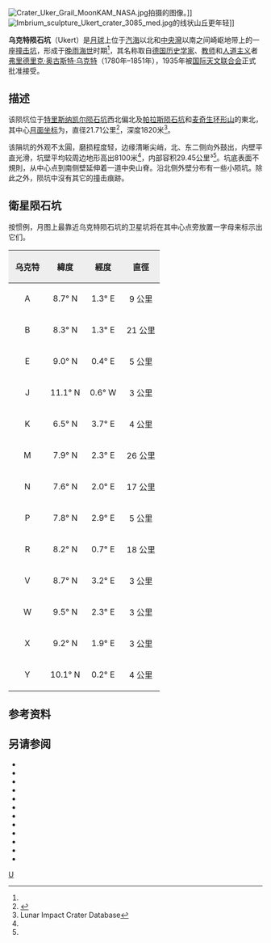 {{lunar crater data|
 image=Ukert crater 4102 h1 4102 h2.jpg|
 caption=[[月球轨道器4号|月球轨道器4号]]的馬賽克圖<br>（白色斑點是原始圖像上的瑕疵）|
 latitude=7.71|
 N_or_S=N|
 longitude=1.37|
 E_or_W=E|
 diameter=21.71公里|
 depth=1.8 公里|
 colong=359|
 eponym=弗里德里克·奥古斯特·乌克特}}
[[File:Crater_Uker_Grail_MoonKAM_NASA.jpg|thumb]]拍摄的图像。]]
[[Image:Imbrium_sculpture_Ukert_crater_3085_med.jpg|thumb]]的线状山丘更年轻]]
 
'''乌克特陨石坑'''（Ukert）是[[月球|月球]]上位于[[汽海|汽海]]以北和[[中央灣|中央灣]]以南之间崎岖地带上的一座[[撞击坑|撞击坑]]，形成于[[晚雨海世|晚雨海世]]时期<ref name=LICD/>，其名称取自[[德国|德国]][[历史学家|历史学家]]、[[教师|教师]]和[[人道主义|人道主义]]者[[弗里德里克·奥古斯特·乌克特|弗里德里克·奥古斯特·乌克特]]（1780年–1851年），1935年被[[国际天文联合会|国际天文联合会]]正式批准接受。

==描述==
该陨坑位于[[特里斯纳凯尔陨石坑|特里斯纳凯尔陨石坑]]西北偏北及[[帕拉斯陨石坑|帕拉斯陨石坑]]和[[麦奇生环形山|麦奇生环形山]]的東北，其中心[[月面坐标|月面坐标]]为{{Coord|7.71|N|1.37|E|globe:Moon|nogoogle=1|noosm=1}}，直径21.71公里<ref name=IAU>{{Cite web |url=http://planetarynames.wr.usgs.gov/Feature/6192 |title=Directory of the International Astronomical Union |access-date=2016-05-23 |archive-date=2017-08-17 |archive-url=https://web.archive.org/web/20170817040442/https://planetarynames.wr.usgs.gov/Feature/6192 |dead-url=no }}</ref>，深度1820米<ref name=LICD>Lunar Impact Crater Database</ref>。

该隕坑的外观不太圓，磨损程度轻，边缘清晰尖峭，北、东二侧向外鼓出，内壁平直光滑，坑壁平均较周边地形高出8100米<ref name=LICD/>，内部容积29.45公里³<ref name=LICD/>。坑底表面不規則，从中心点到南侧壁延伸着一道中央山脊。沿北侧外壁分布有一些小陨坑。除此之外，陨坑中沒有其它的撞击痕跡。

==衛星陨石坑==
按惯例，月图上最靠近乌克特陨石坑的卫星坑将在其中心点旁放置一字母来标示出它们。

{| class=wikitable
!width=25% style=background:#eeeeee; |乌克特 
!width=25% style=background:#eeeeee; |緯度
!width=25% style=background:#eeeeee; |經度
!width=25% style=background:#eeeeee; |直徑
|-
|align=center|A
|align=center|8.7° N
|align=center|1.3° E
|align=center|9 公里
|-
|align=center|B
|align=center|8.3° N
|align=center|1.3° E
|align=center|21 公里
|-
|align=center|E
|align=center|9.0° N
|align=center|0.4° E
|align=center|5 公里
|-
|align=center|J
|align=center|11.1° N
|align=center|0.6° W
|align=center|3 公里
|-
|align=center|K
|align=center|6.5° N
|align=center|3.7° E
|align=center|4 公里
|-
|align=center|M
|align=center|7.9° N
|align=center|2.3° E
|align=center|26 公里
|-
|align=center|N
|align=center|7.6° N
|align=center|2.0° E
|align=center|17 公里
|-
|align=center|P
|align=center|7.8° N
|align=center|2.9° E
|align=center|5 公里
|-
|align=center|R
|align=center|8.2° N
|align=center|0.7° E
|align=center|18 公里
|-
|align=center|V
|align=center|8.7° N
|align=center|3.2° E
|align=center|3 公里
|-
|align=center|W
|align=center|9.5° N
|align=center|2.3° E
|align=center|3 公里
|-
|align=center|X
|align=center|9.2° N
|align=center|1.9° E
|align=center|3 公里
|-
|align=center|Y
|align=center|10.1° N
|align=center|0.2° E
|align=center|4 公里
|}

==参考资料==
{{Reflist}}

==另请参阅==
{{refbegin}}
* {{cite book
  | last1 = Andersson
  | first1 = L. E.
  | last2 = Whitaker
  | first2 = E. A.
  | authorlink2 = Ewen Whitaker
  | date = 1982
  | title = [[NASA|NASA]] Catalogue of Lunar Nomenclature
  | publisher = NASA RP-1097
  | ref = harv
  }}
* {{cite web
  | last = Blue
  | first = Jennifer
  | date = July 25, 2007
  | title = Gazetteer of Planetary Nomenclature
  | publisher = [[United_States_Geological_Survey|USGS]]
  | url = http://planetarynames.wr.usgs.gov/
  | accessdate = 2007-08-05
  | ref = harv
  | archive-date = 2019-12-13
  | archive-url = https://web.archive.org/web/20191213141228/https://planetarynames.wr.usgs.gov/
  | dead-url = no
  }}
* {{cite book
  | last1 = Bussey
  | first1 = B.
  | authorlink1 = Ben Bussey
  | last2 = Spudis
  | first2 = P.
  | authorlink2 = Paul Spudis
  | date = 2004
  | title = The Clementine Atlas of the Moon
  | publisher = Cambridge University Press
  | location = New York
  | isbn = 978-0-521-81528-4
  | ref = harv
  }}
* {{cite book
  | last1 = Cocks
  | first1 = Elijah E.
  | last2 = Cocks
  | first2 = Josiah C.
  | date = 1995
  | title = Who's Who on the Moon: A Biographical Dictionary of Lunar Nomenclature
  | url = https://archive.org/details/isbn_9780936389271
  | publisher = Tudor Publishers
  | isbn = 978-0-936389-27-1
  | ref = harv
  }}
* {{cite web
  | last = McDowell
  | first = Jonathan
  | date = July 15, 2007
  | url = http://host.planet4589.org/astro/lunar/
  | title = Lunar Nomenclature
  | publisher = Jonathan's Space Report
  | accessdate = 2007-10-24
  | ref = harv
  | archive-date = 2019-06-21
  | archive-url = https://web.archive.org/web/20190621012337/http://host.planet4589.org/astro/lunar/
  | dead-url = no
  }}
* {{cite journal| last1 = Menzel| first1 = D. H.| last2 = Minnaert| first2 = M.| last3 = Levin| first3 = B.| last4 = Dollfus| first4 = A.| last5 = Bell| first5 = B.| title = Report on Lunar Nomenclature by the Working Group of Commission 17 of the IAU| doi = 10.1007/BF00171763| journal = Space Science Reviews| volume = 12| issue = 2| pages = 136–186| year = 1971| pmid = | pmc =| bibcode = 1971SSRv...12..136M| ref = harv}}
* {{cite book
  | first = Patrick
  | last = Moore
  | authorlink = Patrick Moore
  | date = 2001
  | title = On the Moon
  | url = https://archive.org/details/patrickmooreonmo00patr
  | publisher = Sterling Publishing Co
  | isbn = 978-0-304-35469-6
  | ref = harv
  }}
* {{cite book
  | first = Fred W.
  | last = Price
  | date = 1988
  | title = The Moon Observer's Handbook
  | publisher = Cambridge University Press
  | isbn = 978-0-521-33500-3
  | ref = harv
  }}
* {{cite book
  | last = Rükl
  | first = Antonín
  | authorlink = Antonín Rükl
  | date = 1990
  | title = Atlas of the Moon
  | publisher = Kalmbach Books
  | isbn = 978-0-913135-17-4
  | ref = harv
  }}
* {{cite book
  | last = Webb
  | first = Rev. T. W.
  | authorlink = Thomas William Webb
  | date = 1962
  | title = Celestial Objects for Common Telescopes
  | url = https://archive.org/details/celestialobjects00webb
  | edition = 6th revised
  | publisher = Dover
  | isbn = 978-0-486-20917-3
  | ref = harv
  }}
* {{cite book
  | first = Ewen A.
  | last = Whitaker
  | authorlink = Ewen Whitaker
  | date = 1999
  | title = Mapping and Naming the Moon
  | publisher = Cambridge University Press
  | isbn = 978-0-521-62248-6
  | ref = harv
  }}
* {{cite book
  | first = Peter T.
  | last = Wlasuk
  | date = 2000
  | title = Observing the Moon
  | publisher = Springer
  | isbn = 978-1-85233-193-1
  | ref = harv
 }}
{{refend}}

[[Category:月球環形山|U]]
{{月球環形山 (T-Z)}}